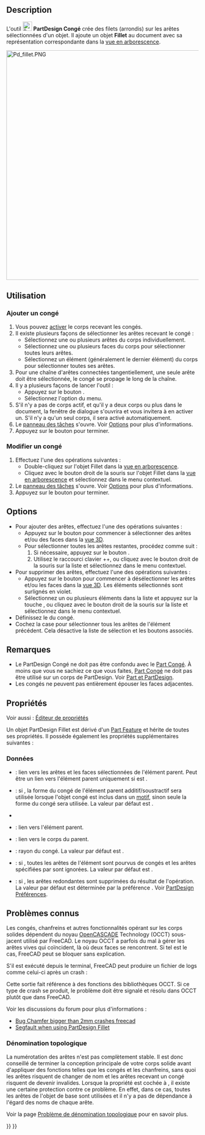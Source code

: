 <languages/>

{{Docnav/fr
|[[PartDesign_Boolean/fr|Opération booléenne]]
|[[PartDesign_Chamfer/fr|Chanfrein]]
|[[PartDesign_Workbench/fr|Atelier PartDesign]]
|IconL=PartDesign_Boolean.svg
|IconR=PartDesign_Chamfer.svg
|IconC=Workbench_PartDesign.svg
}}

{{GuiCommand/fr
|Name=PartDesign Fillet
|Name/fr=PartDesign Congé 
|MenuLocation=PartDesign → Appliquer une fonction d'habillage → Congé
|Workbenches=[[PartDesign_Workbench/fr|PartDesign]]
|SeeAlso=[[PartDesign_Chamfer/fr|PartDesign Chanfrein]]
}}

== Description ==

L'outil [[Image:PartDesign_Fillet.svg|24px]] '''PartDesign Congé''' crée des filets (arrondis) sur les arêtes sélectionnées d'un objet. Il ajoute un objet '''Fillet''' au document avec sa représentation correspondante dans la [[Tree_view/fr|vue en arborescence]].

[[Image:Pd_fillet.PNG|600px]]
{{Caption|Cube avec des congés sur toutes les arêtes}}

<span id="Usage"></span>
== Utilisation ==

<span id="Add_a_fillet"></span>
=== Ajouter un congé ===

# Vous pouvez [[PartDesign_Body/fr#Statut_actif|activer]] le corps recevant les congés.
# Il existe plusieurs façons de sélectionner les arêtes recevant le congé :
#* Sélectionnez une ou plusieurs arêtes du corps individuellement.
#* Sélectionnez une ou plusieurs faces du corps pour sélectionner toutes leurs arêtes.
#* Sélectionnez un élément (généralement le dernier élément) du corps pour sélectionner toutes ses arêtes.
# Pour une chaîne d'arêtes connectées tangentiellement, une seule arête doit être sélectionnée, le congé se propage le long de la chaîne.
# Il y a plusieurs façons de lancer l'outil :
#* Appuyez sur le bouton {{Button|[[Image:PartDesign_Fillet.svg|16px]] [[PartDesign_Fillet/fr|Congé]]}}.
#* Sélectionnez l'option {{MenuCommand|PartDesign → Appliquer une fonction d'habillage → [[Image:PartDesign_Fillet.svg|16px]] Congé}} du menu.
# S'il n'y a pas de corps actif, et qu'il y a deux corps ou plus dans le document, la fenêtre de dialogue {{MenuCommand|Corps actif requis}} s'ouvrira et vous invitera à en activer un. S'il n'y a qu'un seul corps, il sera activé automatiquement.
# Le [[Task_panel/fr|panneau des tâches]] {{MenuCommand|Paramètres du congé}} s'ouvre. Voir [[#Options|Options]] pour plus d'informations.
# Appuyez sur le bouton {{Button|OK}} pour terminer.

<span id="Edit_a_fillet"></span>
=== Modifier un congé ===

# Effectuez l'une des opérations suivantes :
#* Double-cliquez sur l'objet Fillet dans la [[Tree_view/fr|vue en arborescence]].
#* Cliquez avec le bouton droit de la souris sur l'objet Fillet dans la [[Tree_view/fr|vue en arborescence]] et sélectionnez {{MenuCommand|Modifier le congé}} dans le menu contextuel.
# Le [[Task_panel/fr|panneau des tâches]] {{MenuCommand|Paramètres du congé}} s'ouvre. Voir [[#Options|Options]] pour plus d'informations.
# Appuyez sur le bouton {{Button|OK}} pour terminer.

==Options==

* Pour ajouter des arêtes, effectuez l'une des opérations suivantes :
** Appuyez sur le bouton {{Button|Ajouter}} pour commencer à sélectionner des arêtes et/ou des faces dans la [[3D_view/fr|vue 3D]].
** Pour sélectionner toutes les arêtes restantes, procédez comme suit :
**# Si nécessaire, appuyez sur le bouton {{Button|Ajouter}}.
**# Utilisez le raccourci clavier {{KEY|Ctrl}}+{{KEY|Shift}}+{{KEY|A}}, ou cliquez avec le bouton droit de la souris sur la liste et sélectionnez {{MenuCommand|Ajouter toutes les arêtes}} dans le menu contextuel.
* Pour supprimer des arêtes, effectuez l'une des opérations suivantes :
** Appuyez sur le bouton {{Button|Supprimer}} pour commencer à désélectionner les arêtes et/ou les faces dans la [[3D_view/fr|vue 3D]]. Les éléments sélectionnés sont surlignés en violet.
** Sélectionnez un ou plusieurs éléments dans la liste et appuyez sur la touche {{KEY|Suppr}}, ou cliquez avec le bouton droit de la souris sur la liste et sélectionnez {{MenuCommand|Supprimer}} dans le menu contextuel.
* Définissez le {{MenuCommand|Rayon}} du congé.
* Cochez la case {{MenuCommand|Ajouter toutes les arêtes}} pour sélectionner tous les arêtes de l'élément précédent. Cela désactive la liste de sélection et les boutons associés.

<span id="Notes"></span>
== Remarques ==

* Le PartDesign Congé ne doit pas être confondu avec le [[Part_Fillet/fr|Part Congé]]. À moins que vous ne sachiez ce que vous faites, [[Part_Fillet/fr|Part Congé]] ne doit pas être utilisé sur un corps de PartDesign. Voir [[Part_and_PartDesign/fr|Part et PartDesign]].
* Les congés ne peuvent pas entièrement épouser les faces adjacentes.

<span id="Properties"></span>
==Propriétés==

Voir aussi : [[Property_editor/fr|Éditeur de propriétés]]

Un objet PartDesign Fillet est dérivé d'un [[Part_Feature/fr|Part Feature]] et hérite de toutes ses propriétés. Il possède également les propriétés supplémentaires suivantes :

<span id="Data"></span>
===Données===

{{Properties_Title|Base}}

* {{PropertyData|Base|LinkSub}} : lien vers les arêtes et les faces sélectionnées de l'élément parent. Peut être un lien vers l'élément parent uniquement si {{PropertyData|Use All Edges}} est {{TRUE}}.
* {{PropertyData|Support Transform|Bool}} : si {{TRUE}}, la forme du congé de l'élément parent additif/soustractif sera utilisée lorsque l'objet congé est inclus dans un [[PartDesign_Workbench/fr#Outils_de_transformation|motif]], sinon seule la forme du congé sera utilisée. La valeur par défaut est {{FALSE}}.
* {{PropertyData|Add Sub Shape|PartShape|hidden}}
* {{PropertyData|Base Feature|Link|hidden}} : lien vers l'élément parent.
* {{PropertyData|_ Body|LinkHidden|hidden}} : lien vers le corps du parent.

{{Properties_Title|Fillet}}

* {{PropertyData|Radius|QuantityConstraint}} : rayon du congé. La valeur par défaut est {{value|1 mm}}.
* {{PropertyData|Use All Edges|Bool}} : si {{TRUE}}, toutes les arêtes de l'élément sont pourvus de congés et les arêtes spécifiées par {{PropertyData|Base}} sont ignorées. La valeur par défaut est {{FALSE}}.

{{Properties_Title|Part Design}}

* {{PropertyData|Refine|Bool}} : si {{TRUE}}, les arêtes redondantes sont supprimées du résultat de l'opération. La valeur par défaut est déterminée par la préférence {{MenuCommand|Affiner les modèles automatiquement après une opération sur une esquisse}}. Voir [[PartDesign_Preferences/fr#G.C3.A9n.C3.A9ral|PartDesign Préférences]].

<span id="Known_issues"></span>
== Problèmes connus ==

Les congés, chanfreins et autres fonctionnalités opérant sur les corps solides dépendent du noyau [[OpenCASCADE/fr|OpenCASCADE]] Technology (OCCT) sous-jacent utilisé par FreeCAD. Le noyau OCCT a parfois du mal à gérer les arêtes vives qui coïncident, là où deux faces se rencontrent. Si tel est le cas, FreeCAD peut se bloquer sans explication.

S'il est exécuté depuis le terminal, FreeCAD peut produire un fichier de logs comme celui-ci après un crash :

{{code|lang=text|code=
#1  0x7fff63d660ba in BRep_Tool::Curve(TopoDS_Edge const&, TopLoc_Location&, double&, double&) from /usr/lib/x86_64-linux-gnu/libTKBRep.so.7+0x2a
#2  0x7fff63d69546 in BRep_Tool::Curve(TopoDS_Edge const&, double&, double&) from /usr/lib/x86_64-linux-gnu/libTKBRep.so.7+0x46
#3  0x7fff71f4fef5 in ChFi3d_Builder::PerformIntersectionAtEnd(int) from /usr/lib/x86_64-linux-gnu/libTKFillet.so.7+0x3b05
#4  0x7fff71f58307 in ChFi3d_Builder::PerformOneCorner(int, bool) from /usr/lib/x86_64-linux-gnu/libTKFillet.so.7+0x1097
#5  0x7fff71ef6218 in ChFi3d_Builder::PerformFilletOnVertex(int) from /usr/lib/x86_64-linux-gnu/libTKFillet.so.7+0x4e8
#6  0x7fff71ef71d1 in ChFi3d_Builder::Compute() from /usr/lib/x86_64-linux-gnu/libTKFillet.so.7+0xe31
#7  0x7fff720ad7c3 in BRepFilletAPI_MakeChamfer::Build() from /usr/lib/x86_64-linux-gnu/libTKFillet.so.7+0x33
#8  0x7fff723be48e in PartDesign::Chamfer::execute() from /usr/lib/freecad-daily/lib/_PartDesign.so+0x60e
...
}}

Cette sortie fait référence à des fonctions des bibliothèques OCCT. Si ce type de crash se produit, le problème doit être signalé et résolu dans OCCT plutôt que dans FreeCAD.

<div class="mw-translate-fuzzy">
Voir les discussions du forum pour plus d'informations :
*[https://forum.freecadweb.org/viewtopic.php?p=263818#p263818 Bug Chamfer bigger than 2mm crashes freecad]
*[https://forum.freecadweb.org/viewtopic.php?p=264827#p264827 Segfault when using PartDesign Fillet]
</div>

<span id="Topological_naming"></span>
=== Dénomination topologique === 

La numérotation des arêtes n'est pas complètement stable. Il est donc conseillé de terminer la conception principale de votre corps solide avant d'appliquer des fonctions telles que les congés et les chanfreins, sans quoi les arêtes risquent de changer de nom et les arêtes recevant un congé risquent de devenir invalides. Lorsque la propriété {{PropertyData|Use All Edges}} est cochée à {{TRUE}}, il existe une certaine protection contre ce problème. En effet, dans ce cas, toutes les arêtes de l'objet de base sont utilisées et il n'y a pas de dépendance à l'égard des noms de chaque arête.

Voir la page [[Topological_naming_problem/fr|Problème de dénomination topologique]] pour en savoir plus.


{{Docnav/fr
|[[PartDesign_Boolean/fr|Opération booléenne]]
|[[PartDesign_Chamfer/fr|Chanfrein]]
|[[PartDesign_Workbench/fr|Atelier PartDesign]]
|IconL=PartDesign_Boolean.svg
|IconR=PartDesign_Chamfer.svg
|IconC=Workbench_PartDesign.svg
}}

{{PartDesign Tools navi{{#translation:}}}}
{{Userdocnavi{{#translation:}}}}